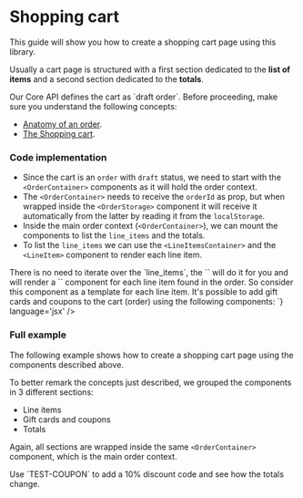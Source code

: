 

<Meta of={Stories} />

# Shopping cart

This guide will show you how to create a shopping cart page using this library.

Usually a cart page is structured with a first section dedicated to the **list of items** and a second section dedicated to the **totals**.

<span title="Before proceeding" type="warning">
Our Core API defines the cart as `draft order`. Before proceeding, make sure you understand the following concepts:

- <a href="https://commercelayer.io/docs/data-model/anatomy-of-an-order" target="_blank">Anatomy of an order</a>.
- <a href="https://docs.commercelayer.io/core/v/how-tos/placing-orders/shopping-cart/create-a-shopping-cart" target="_blank">The Shopping cart</a>.
</span>



### Code implementation

- Since the cart is an `order` with `draft` status, we need to start with the `<OrderContainer>` components as it will hold the order context.
- The `<OrderContainer>` needs to receive the `orderId` as prop, but when wrapped inside the `<OrderStorage>` component it will receive it automatically from the latter by reading it from the `localStorage`.
- Inside the main order context (`<OrderContainer>`), we can mount the components to list the `line_items` and the totals.
- To list the `line_items` we can use the `<LineItemsContainer>` and the `<LineItem>` component to render each line item.



<span title="<LineItem>" type="info">
There is no need to iterate over the `line_items`, the `<LineItemsContainer>` will do it for you 
and will render a `<LineItem>` component for each line item found in the order.
So consider this component as a template for each line item.
</span>


<span title="Gift cards and Coupons" type="info">
It's possible to add gift cards and coupons to the cart (order) using the following components: 
  <Source dark code={`
<GiftCardOrCouponForm>
  <GiftCardOrCouponInput />
  <GiftCardOrCouponSubmit />
</GiftCardOrCouponForm>
  `} language='jsx' />
 
</span>



### Full example
The following example shows how to create a shopping cart page using the components described above.

To better remark the concepts just described, we grouped the components in 3 different sections:
- Line items
- Gift cards and coupons
- Totals

Again, all sections are wrapped inside the same `<OrderContainer>` component, which is the main order context.

<span title="Coupon" type="info">
Use `TEST-COUPON` to add a 10% discount code and see how the totals change.
</span>

<Canvas of={Stories.Default} />

